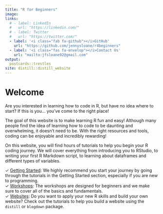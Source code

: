 ```yaml
---
title: "R for Beginners"
image: 
links:
  # - label: LinkedIn
  #   url: "https://linkedin.com/"
  # - label: Twitter
  #   url: "https://twitter.com/"
  - label: '<i class="fab fa-github"></i>GitHub'
    url: "https://github.com/jennysloane/r4beginners"
  - label: '<i class="fas fa-envelop"></i>Contact Us'
    url: "mailto:jfsloane92@gmail.com"
output:
  postcards::trestles
site: distill::distill_website
---
```

 
<!-- github help page to set up custom domain (Configuring an apex domain): https://docs.github.com/en/pages/configuring-a-custom-domain-for-your-github-pages-site/managing-a-custom-domain-for-your-github-pages-site#configuring-an-apex-domain -->

# Welcome

Are you interested in learning how to code in R, but have no idea where to start? If this is you... you've come to the right place!

The goal of this website is to make learning R fun and easy! Although many people find the idea of learning how to code to be daunting and overwhelming, it doesn't need to be. With the right resources and tools, coding can be enjoyable and incredibly rewarding! 

On this website, you will find hours of tutorials to help you begin your R coding journey. We will cover everything from introducing you to RStudio, to writing your first R Markdown script, to learning about dataframes and different types of variables. 

$\checkmark$ [Getting Started](https://jennysloane.netlify.app/): We highly recommend you start your journey by going through the tutorials in the Getting Started section, especially if you are new to programming. <br>
$\checkmark$ [Workshops](https://jennysloane.netlify.app/): The workshops are designed for beginners and we make sure to cover all of the basics and fundamentals. <br>
$\checkmark$ [Websites](https://jennysloane.netlify.app/): Do you want to apply your new R skills and build your own website? Check out the tutorials to help you build a website using the `distill` or `blogdown` package.



